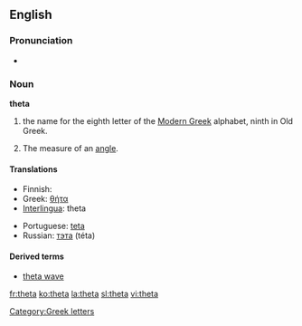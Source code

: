 {{letter_disp2|eta| [[image:Greek_uc_theta.png|39px]][[image:Greek_lc_theta.png|26px]] |iota|θήτα|Θ|θ}}
==English==

===Pronunciation===
* {{audio|en-us-theta.ogg|Audio (US)}}

===Noun===
'''theta'''

# the name for the eighth letter οf the [[Modern Greek]] alphabet, ninth in Old Greek.
# {{mathematics}} The measure of an [[angle]].

====Translations====
{{top}}
* Finnish: {{t|fi|theeta}}
* Greek: [[θήτα]] {{n}}
* [[Interlingua]]: theta
{{mid}}
* Portuguese: [[teta]] {{m}}
* Russian: [[тэта]] (téta) {{f}}
{{bottom}}

====Derived terms====
* [[theta wave]]

[[Category:Greek letters]]

[[fr:theta]]
[[ko:theta]]
[[la:theta]]
[[sl:theta]]
[[vi:theta]]